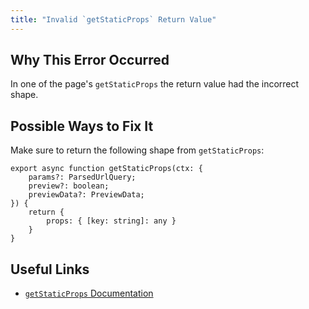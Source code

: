 ```yaml
---
title: "Invalid `getStaticProps` Return Value"
---
```


## Why This Error Occurred

In one of the page's `getStaticProps` the return value had the incorrect shape.

## Possible Ways to Fix It

Make sure to return the following shape from `getStaticProps`:

```tsx filename="pages/example.tsx"
export async function getStaticProps(ctx: {
    params?: ParsedUrlQuery;
    preview?: boolean;
    previewData?: PreviewData;
}) {
    return {
        props: { [key: string]: any }
    }
}
```

## Useful Links

- [`getStaticProps` Documentation](/docs/pages/api-reference/functions/get-static-props)
